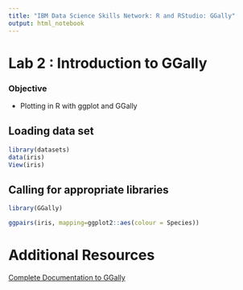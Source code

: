 ```yaml
---
title: "IBM Data Science Skills Network: R and RStudio: GGally"
output: html_notebook
---
```


# Lab 2 : Introduction to GGally

### Objective

-   Plotting in R with ggplot and GGally

##### 

## Loading data set

```r
library(datasets)
data(iris)
View(iris)
```

### 

## Calling for appropriate libraries

```r
library(GGally)
```

```r
ggpairs(iris, mapping=ggplot2::aes(colour = Species))
```

### 

# Additional Resources

[Complete Documentation to GGally](https://www.rdocumentation.org/packages/GGally/versions/1.5.0)
